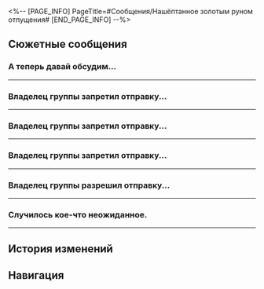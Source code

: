 <%-- [PAGE_INFO]
PageTitle=#Сообщения/Нашёптанное золотым руном отпущения#
[END_PAGE_INFO] --%>
{{Сообщение Инфобокс
|id          = 180
|Изображение = НИП Нашёптанное золотым руном отпущения Иконка.png
|Тип         = Группа
|Персонажи   = [[Учёная с фонариком]]; [[Эволюционный оккультист]]
|Фракция     = Другие
}}

==Сюжетные сообщения==
===А теперь давай обсудим...===
{{Сообщения
|условие_получения = 
|текст =
:'''Эволюционный оккультист:''' А теперь давай обсудим «Золотое руно отпущения».
:'''Эволюционный оккультист:''' Владелица группы - учёная, которую я безмерно уважаю.
:{{Диалог|Предупреждение}} Владелец группы запретил отправку сообщений всем участникам
:'''Учёная с фонариком:''' Хватит подлизываться.
:'''Учёная с фонариком:''' Мы всё обсудим, когда у нас наберётся больше новой информации. Судя по твоим темпам, как только ты найдёшь ещё 4 козлиные головы, нам откроются новые горизонты.
:'''Учёная с фонариком:''' Да, кстати.
:'''Учёная с фонариком:''' Отправляю парочку историй, которые напридумывал Авилиус. Они довольно занятные.
:'''Учёная с фонариком:''' «На рассвете далёкой эпохи создания, когда в новорождённом мире ещё не существовало имён, люди лишь указывали пальцем: агнец не обязательно был "агнцем", а человек - "человеком". В те времена люди, не зная огня, поедали сырое мясо и в своей жестокости, возможно, не гнушались и своими соплеменниками. Позже герой (или же героиня) украл у титанов ядро пламени, дарующее огонь. И так те, кто страшился огня, стали агнцами, остальные же - людьми. Но герой не забыл, что прежде не было разницы между людьми и агнцами, и с тех пор носил маску агнца в наказание за то, что не только принёс цивилизацию, но и разделил агнцев и пастухов. В своих кошмарах он (или же она) становился самой тьмой и охотился на себя».
:'''Учёная с фонариком:''' Глубокомысленно, не находишь?
}}
----

===Владелец группы запретил отправку...===
{{Сообщения
|условие_получения = 
|текст =
:{{Диалог|Предупреждение}} Владелец группы запретил отправку сообщений всем участникам
:'''Учёная с фонариком:''' У тебя уже должно быть 8 козлиных голов. Я от тебя отстаю и пока проанализировала только 3, но скоро тебя догоню (и вообще, в последних головах оказалось больше 1 фрагмента).
:'''Учёная с фонариком:''' Короче, вот.
:{{Диалог|Предупреждение}} Файл «Нашёптанное золотым руном отпущения_2» получен
:'''Учёная с фонариком:''' А вот ещё одна присказка Авилиуса. Мне кажется, ему больше подойдёт заниматься литературой, а не оккультизмом.
:'''Учёная с фонариком:''' «Когда чёрное течение впервые появилось в мире, люди пришли в смятение. Они так долго пробыли пастухами, что позабыли о том, что могут быть убиты как агнцы. На закате золотого века люди претерпели невиданное и всеобъемлющее поражение. Старые герои ушли, а новые ещё не родились. Всё вокруг погрузилось в хаос, и погас последний луч надежды. Некогда процветающая цивилизация ныне отбрасывала огромную тень, честолюбивые же пережёвывали гниющими, испещрёнными дырами зубами горькую участь, осыпавшуюся пеплом».
}}
----

===Владелец группы запретил отправку...===
{{Сообщения
|условие_получения = 
|текст =
:{{Диалог|Предупреждение}} Владелец группы запретил отправку сообщений всем участникам
:'''Учёная с фонариком:''' У тебя уже 12 голов? У меня пока всё те же 3 расшифровки. Как видишь, они ещё из той первой партии.
:'''Учёная с фонариком:''' Но ты не волнуйся, я наверстаю. И даже перегоню.
:{{Диалог|Предупреждение}} Файл «Нашёптанное золотым руном отпущения_3» получен
:'''Учёная с фонариком:''' И, как водится, минутка Авилиуса.
:'''Учёная с фонариком:''' «Ни титаны, ни люди не способны существовать вне этого мира. Прошлое накладывает отпечаток на будущее, становясь фундаментом и оковами всего сущего. Чем больше оков, тем больше отдаляются люди от титанов, с которыми некогда были близки... В конце концов они забывают прошлое и не осознают, что все могут быть подвластны высшему предназначению. И если смотреть с этой стороны, то каждый из нас может быть как пастухом, так и агнцем, и даже и тем, и другим одновременно (на что намекалось в первой истории!)»
}}
----

===Владелец группы запретил отправку...===
{{Сообщения
|условие_получения = 
|текст =
:{{Диалог|Предупреждение}} Владелец группы запретил отправку сообщений всем участникам
:'''Учёная с фонариком:''' Я же говорила, что нагоню.
:'''Учёная с фонариком:''' Такое ощущение, что чем больше мы узнаём, тем меньше знаем.
:'''Учёная с фонариком:''' На этот раз у меня вышло 8 фрагментов. Я отправлю тебе в двух файлах.
:{{Диалог|Предупреждение}} Файл «Нашёптанное золотым руном отпущения_4» получен
:{{Диалог|Предупреждение}} Файл «Нашёптанное золотым руном отпущения_5» получен
:'''Учёная с фонариком:''' Кстати, испытание, которое ты сейчас {{MC|ж=прошла|м=прошёл}}, должно быть последним из нам известных.
:'''Учёная с фонариком:''' Позже Авилиус перешлёт тебе извлечённую из него информацию (да-да, он учится на моего ассистента).
:'''Учёная с фонариком:''' Мда
:'''Учёная с фонариком:''' Если я его разблокирую, опять будет спамить в группу.
:'''Учёная с фонариком:''' А знаешь что? Это же было последнее испытание, так что теперь можешь лично встретиться с Авилиусом. В жизни он не такой болтливый.
:'''Учёная с фонариком:''' Но когда мы закончим, я лично тебе рекомендую больше не потакать ему во всяких конспирологических теориях.
:'''Учёная с фонариком:''' Пожалуй, никто из нас не сможет докопаться, что же на самом деле произошло в прошлом.
}}
----

===Владелец группы разрешил отправку...===
{{Сообщения
|условие_получения = 
|текст =
:{{Диалог|Предупреждение}} Владелец группы разрешил отправку сообщений всем участникам
:'''Эволюционный оккультист:''' Слушайте! Эксперимент сработал!
:'''Эволюционный оккультист:''' Мне приснилось, что я заперт в тюрьме без единого лучика света, и я мог лишь пощупать грубые очертания камеры. Я искал источник света и ударом железных пластин друг о друга смог высечь искру. Но внезапно - у-у-ух - камеру охватило пламенем, и я проснулся!
:'''Учёная с фонариком:''' ...
:'''Учёная с фонариком:''' Хватит уже.
:'''Учёная с фонариком:''' Во сне ты видишь то, о чём думаешь днём.
:'''Учёная с фонариком:''' Вот и всё.
:'''Эволюционный оккультист:''' Со всем уважением...
:'''Эволюционный оккультист:''' Но кто может поручиться, что наши приключения не сон какого-то титана?
:'''Эволюционный оккультист:''' Однако же... если сравнивать утверждения «люди произошли от титанов» и «люди - сновидения титанов», то что более вероятно? Нужно провести новый эксперимент!
:{{Диалог|Предупреждение}} Владелец группы запретил отправку сообщений всем участникам
:'''Учёная с фонариком:''' Хватит этих конспирологических теорий.
:'''Учёная с фонариком:''' Я уже сказала, что никто из нас не сможет докопаться, что же на самом деле произошло в прошлом.
:'''Учёная с фонариком:''' Сны субъективны и ничего не доказывают.
:'''Учёная с фонариком:''' Если хочешь проводить новый эксперимент, то метод проверки должен быть более объективным.
:'''Учёная с фонариком:''' Впрочем
:'''Учёная с фонариком:''' Не спеши
:'''Учёная с фонариком:''' Возможно, вскоре мир переменится.
:'''Учёная с фонариком:''' И когда это время настанет, текст, который мы не способны понять сейчас, обретёт новые смыслы.
}}
----

===Случилось кое-что неожиданное.===
{{Сообщения
|условие_получения = 
|текст =
:'''Учёная с фонариком:''' Случилось кое-что неожиданное.
:'''Учёная с фонариком:''' Кое-кто из Сената, кому можно доверять (а таких не так уж много) попросил меня отправить тебе приглашение.
:'''Учёная с фонариком:''' «Поскольку это мой личный интерес, я имею некоторое представление о золотом руне отпущения, но оно довольно оторвано от жизни».
:'''Учёная с фонариком:''' «Говорят, вы прекрасно в этом разбираетесь. Будет ли у вас минутка на беседу со мной?»
:'''Учёная с фонариком:''' «У меня подготовлена целая стена для ваших трофеев. Навестите меня, как у вас будет время».
:'''Учёная с фонариком:''' «Антикитера всегда к вашим услугам».
:'''Учёная с фонариком:''' Вот так-то. Выбери время в своём расписании и приходи на Рассветную вершину.
:'''Учёная с фонариком:''' Авилиус рвётся с нами. Пусть и он приходит.
;{Принятая миссия: Золотой образец отпущения}
}}
----

==История изменений==
{{История изменений|3.5}}

==Навигация==
{{Сообщения Навбокс}}